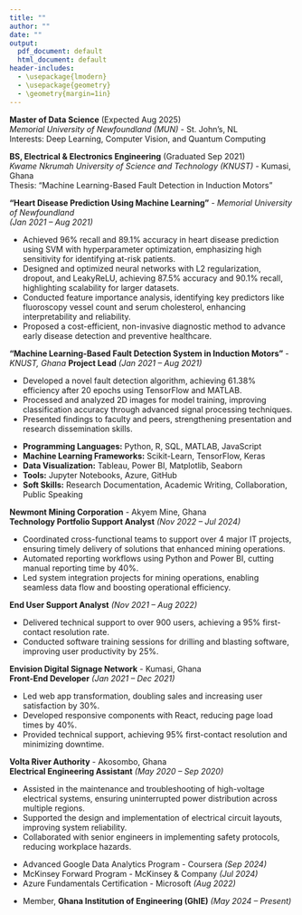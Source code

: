 ```yaml
---
title: ""
author: ""
date: ""
output:
  pdf_document: default
  html_document: default
header-includes:
  - \usepackage{lmodern}
  - \usepackage{geometry}
  - \geometry{margin=1in}
---
```


\begin{center}
\huge\textbf{Isaac Edem Adoboe}
\end{center}

\begin{center}
19 Guy Street, St. John’s, NL A1B 1P4 | ikeadoboe1@gmail.com | (709) 853-2427
\noindent\rule{\textwidth}{0.5pt}
\end{center}

\vspace{-5pt}

\section*{Education}

**Master of Data Science** (Expected Aug 2025)  
*Memorial University of Newfoundland (MUN)* - St. John’s, NL      
Interests: Deep Learning, Computer Vision, and Quantum Computing

**BS, Electrical & Electronics Engineering** (Graduated Sep 2021)  
*Kwame Nkrumah University of Science and Technology (KNUST)* - Kumasi, Ghana      
Thesis: “Machine Learning-Based Fault Detection in Induction Motors”

\section*{Research and Projects}

**“Heart Disease Prediction Using Machine Learning”** - *Memorial University of Newfoundland*   
*(Jan 2021 – Aug 2021)*

- Achieved 96% recall and 89.1% accuracy in heart disease prediction using SVM with hyperparameter optimization, emphasizing high sensitivity for identifying at-risk patients.
- Designed and optimized neural networks with L2 regularization, dropout, and LeakyReLU, achieving 87.5% accuracy and 90.1% recall, highlighting scalability for larger datasets.
- Conducted feature importance analysis, identifying key predictors like fluoroscopy vessel count and serum cholesterol, enhancing interpretability and reliability.
- Proposed a cost-efficient, non-invasive diagnostic method to advance early disease detection and preventive healthcare.

**“Machine Learning-Based Fault Detection System in Induction Motors”** - *KNUST, Ghana*
**Project Lead** *(Jan 2021 – Aug 2021)*

- Developed a novel fault detection algorithm, achieving 61.38% efficiency after 20 epochs using TensorFlow and MATLAB.
- Processed and analyzed 2D images for model training, improving classification accuracy through advanced signal processing techniques.
- Presented findings to faculty and peers, strengthening presentation and research dissemination skills.

\section*{Technical Skills}

- **Programming Languages:** Python, R, SQL, MATLAB, JavaScript
- **Machine Learning Frameworks:** Scikit-Learn, TensorFlow, Keras
- **Data Visualization:** Tableau, Power BI, Matplotlib, Seaborn
- **Tools:** Jupyter Notebooks, Azure, GitHub
- **Soft Skills:** Research Documentation, Academic Writing, Collaboration, Public Speaking

\section*{Professional Experience}

**Newmont Mining Corporation** - Akyem Mine, Ghana        
**Technology Portfolio Support Analyst** *(Nov 2022 – Jul 2024)*

- Coordinated cross-functional teams to support over 4 major IT projects, ensuring timely delivery of solutions that enhanced mining operations.
- Automated reporting workflows using Python and Power BI, cutting manual reporting time by 40%.
- Led system integration projects for mining operations, enabling seamless data flow and boosting operational efficiency.

**End User Support Analyst** *(Nov 2021 – Aug 2022)*

- Delivered technical support to over 900 users, achieving a 95% first-contact resolution rate.
- Conducted software training sessions for drilling and blasting software, improving user productivity by 25%.

**Envision Digital Signage Network** - Kumasi, Ghana  
**Front-End Developer** *(Jan 2021 – Dec 2021)*

- Led web app transformation, doubling sales and increasing user satisfaction by 30%.
- Developed responsive components with React, reducing page load times by 40%.
- Provided technical support, achieving 95% first-contact resolution and minimizing downtime.

**Volta River Authority** - Akosombo, Ghana   
**Electrical Engineering Assistant** *(May 2020 – Sep 2020)*

-	Assisted in the maintenance and troubleshooting of high-voltage electrical systems, ensuring uninterrupted power distribution across multiple regions.
-	Supported the design and implementation of electrical circuit layouts, improving system reliability.
-	Collaborated with senior engineers in implementing safety protocols, reducing workplace hazards.
	
\section*{Awards and Certifications}

- Advanced Google Data Analytics Program - Coursera *(Sep 2024)*
- McKinsey Forward Program - McKinsey & Company *(Jul 2024)*
- Azure Fundamentals Certification - Microsoft *(Aug 2022)*

\section*{Professional Affiliations}

- Member, **Ghana Institution of Engineering (GhIE)** *(May 2024 – Present)*

\hrulefill

\begin{center}
\textit{References are available upon request.}
\end{center}